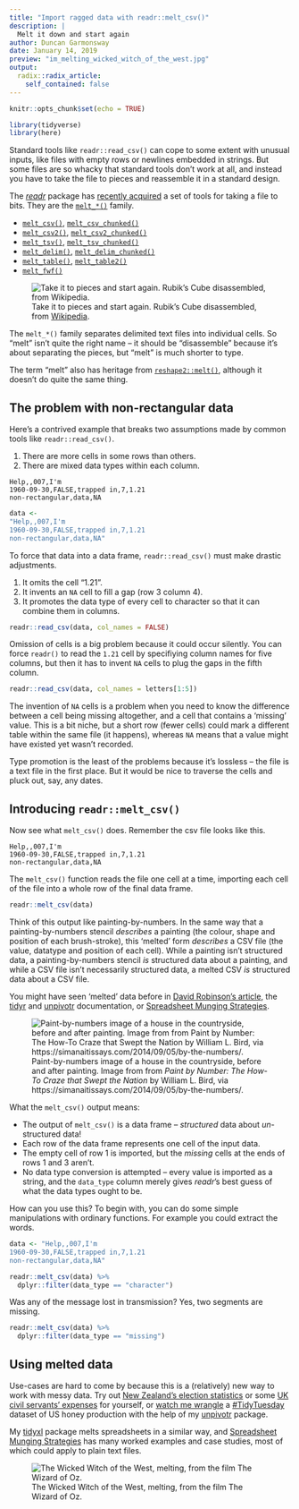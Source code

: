```yaml
---
title: "Import ragged data with readr::melt_csv()"
description: |
  Melt it down and start again
author: Duncan Garmonsway
date: January 14, 2019
preview: "im_melting_wicked_witch_of_the_west.jpg"
output:
  radix::radix_article:
    self_contained: false
---
```


```r
knitr::opts_chunk$set(echo = TRUE)
```

```r
library(tidyverse)
library(here)
```

Standard tools like `readr::read_csv()` can cope to some extent with unusual
inputs, like files with empty rows or newlines embedded in strings.  But some
files are so whacky that standard tools don't work at all, and instead you have
to take the file to pieces and reassemble it in a standard design.

The [*readr*](https://readr.tidyverse.org) package has [recently
acquired](https://www.tidyverse.org/articles/2018/12/readr-1-3-1/) a set of
tools for taking a file to bits.  They are the
[`melt_*()`](https://readr.tidyverse.org/reference/melt_delim.html) family.

* [`melt_csv()`](https://readr.tidyverse.org/reference/melt_delim.html), [`melt_csv_chunked()`](https://readr.tidyverse.org/reference/melt_delim.html)
* [`melt_csv2()`](https://readr.tidyverse.org/reference/melt_delim.html), [`melt_csv2_chunked()`](https://readr.tidyverse.org/reference/melt_delim.html)
* [`melt_tsv()`](https://readr.tidyverse.org/reference/melt_delim.html), [`melt_tsv_chunked()`](https://readr.tidyverse.org/reference/melt_delim.html)
* [`melt_delim()`](https://readr.tidyverse.org/reference/melt_delim.html), [`melt_delim_chunked()`](https://readr.tidyverse.org/reference/melt_delim.html)
* [`melt_table()`](https://readr.tidyverse.org/reference/melt_table.html), [`melt_table2()`](https://readr.tidyverse.org/reference/melt_table.html)
* [`melt_fwf()`](https://readr.tidyverse.org/reference/melt_fwf.html)

<aside>
![Take it to pieces and start again.  Rubik's Cube disassembled, from
[Wikipedia](https://en.wikipedia.org/wiki/File:Disassembled-rubix-1.jpg).](rubik-cube-disassembled.jpg)
</aside>

The `melt_*()` family separates delimited text files into individual cells.  So
"melt" isn't quite the right name -- it should be "disassemble" because it's
about separating the pieces, but "melt" is much shorter to type.

<aside>
The term "melt" also has heritage from [`reshape2::melt()`](https://github.com/hadley/reshape2), although it doesn't do quite the same thing.
</aside>

## The problem with non-rectangular data

Here's a contrived example that breaks two assumptions made by common tools like
`readr::read_csv()`.

1. There are more cells in some rows than others.
1. There are mixed data types within each column.

```
Help,,007,I'm
1960-09-30,FALSE,trapped in,7,1.21
non-rectangular,data,NA
```

```r
data <-
"Help,,007,I'm
1960-09-30,FALSE,trapped in,7,1.21
non-rectangular,data,NA"
```

To force that data into a data frame, `readr::read_csv()` must make drastic
adjustments.

1. It omits the cell "1.21".
1. It invents an `NA` cell to fill a gap (row 3 column 4).
1. It promotes the data type of every cell to character so that it can combine
   them in columns.

```r
readr::read_csv(data, col_names = FALSE)
```

Omission of cells is a big problem because it could occur silently.  You can
force `readr()` to read the `1.21` cell by specifiying column names for five
columns, but then it has to invent `NA` cells to plug the gaps in the fifth
column.

```r
readr::read_csv(data, col_names = letters[1:5])
```

The invention of `NA` cells is a problem when you need to know the difference
between a cell being missing altogether, and a cell that contains a 'missing'
value.  This is a bit niche, but a short row (fewer cells) could mark a
different table within the same file (it happens), whereas `NA` means that a
value might have existed yet wasn't recorded.

Type promotion is the least of the problems because it's lossless -- the file is
a text file in the first place.  But it would be nice to traverse the cells and
pluck out, say, any dates.

## Introducing `readr::melt_csv()`

Now see what `melt_csv()` does.  Remember the csv file looks like this.

```
Help,,007,I'm
1960-09-30,FALSE,trapped in,7,1.21
non-rectangular,data,NA
```

The `melt_csv()` function reads the file one cell at a time, importing each cell
of the file into a whole row of the final data frame.

```r
readr::melt_csv(data)
```

Think of this output like painting-by-numbers.  In the same way that a
painting-by-numbers stencil *describes* a painting (the colour, shape and
position of each brush-stroke), this 'melted' form *describes* a CSV file (the
value, datatype and position of each cell).  While a painting isn't structured
data, a painting-by-numbers stencil *is* structured data about a painting, and
while a CSV file isn't necessarily structured data, a melted CSV *is* structured
data about a CSV file.

<aside>
You might have seen 'melted' data before in [David Robinson's
article](http://rpubs.com/dgrtwo/tidying-enron), the
[tidyr](https://nacnudus.github.io/tidyr) and
[unpivotr](https://nacnudus.github.io/unpivotr) documentation, or [Spreadsheet
Munging Strategies](https://nacnudus.github.io/spreadsheet-munging-strategieps).
</aside>

![Paint-by-numbers image of a house in the countryside, before and after
painting.  Image from from *Paint by Number: The How-To Craze that Swept the
Nation* by William L. Bird, via
https://simanaitissays.com/2014/09/05/by-the-numbers/.](./paint-by-numbers.jpg)

What the `melt_csv()` output means:

* The output of `melt_csv()` is a data frame -- *structured* data about
  *un*-structured data!
* Each row of the data frame represents one cell of the input data.
* The empty cell of row 1 is imported, but the *missing* cells at the ends of
  rows 1 and 3 aren't.
* No data type conversion is attempted -- every value is imported as a string,
  and the `data_type` column merely gives *readr*'s best guess of what the data
  types ought to be.

How can you use this?  To begin with, you can do some simple manipulations with
ordinary functions.  For example you could extract the words.

```r
data <- "Help,,007,I'm
1960-09-30,FALSE,trapped in,7,1.21
non-rectangular,data,NA"

readr::melt_csv(data) %>%
  dplyr::filter(data_type == "character")
```

Was any of the message lost in transmission?  Yes, two segments are missing.

```r
readr::melt_csv(data) %>%
  dplyr::filter(data_type == "missing")
```

## Using melted data

Use-cases are hard to come by because this is a (relatively) new way to work
with messy data.  Try out [New Zealand's election
statistics](https://www.electionresults.org.nz/electionresults_2017/statistics/csv/candidate-votes-by-voting-place-1.csv)
or some [UK civil servants'
expenses](https://assets.publishing.service.gov.uk/government/uploads/system/uploads/attachment_data/file/413595/April-june-2014.csv)
for yourself, or [watch me wrangle](https://www.youtube.com/watch?v=zUqwJuZPPPs)
a [#TidyTuesday](https://github.com/rfordatascience/tidytuesday) dataset of US
honey production with the help of my
[unpivotr](https://nacnudus.github.io/unpivotr) package.

My [tidyxl](https://nacnudus.github.io/tidyxl) package melts spreadsheets in a
similar way, and [Spreadsheet Munging
Strategies](https://nacnudus.github.io/spreadsheet-munging-strategies/) has many
worked examples and case studies, most of which could apply to plain text files.

![The Wicked Witch of the West, melting, from the film The Wizard of
Oz.](im_melting_wicked_witch_of_the_west.jpg)
